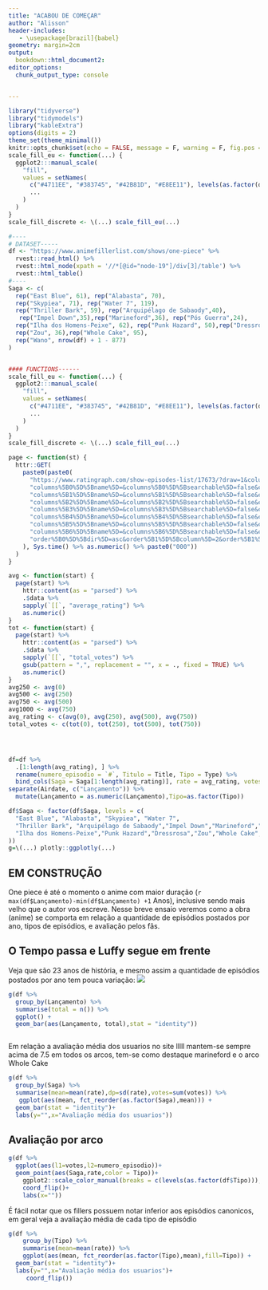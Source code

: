 ```yaml
---
title: "ACABOU DE COMEÇAR"
author: "Alisson"
header-includes:
   - \usepackage[brazil]{babel}
geometry: margin=2cm
output: 
  bookdown::html_document2:
editor_options:
  chunk_output_type: console


---
```


```r
library("tidyverse")
library("tidymodels")
library("kableExtra")
options(digits = 2)
theme_set(theme_minimal())
knitr::opts_chunk$set(echo = FALSE, message = F, warning = F, fig.pos = "H", fig.align = "center", fig.width = 7.8, fig.height = 4.85)
scale_fill_eu <- function(...) {
  ggplot2:::manual_scale(
    "fill",
    values = setNames(
      c("#4711EE", "#383745", "#42B81D", "#E8EE11"), levels(as.factor(data$Tipo)),
      ...
    )
  )
}
scale_fill_discrete <- \(...) scale_fill_eu(...)
```
```r
#----
# DATASET-----
df <- "https://www.animefillerlist.com/shows/one-piece" %>%
  rvest::read_html() %>%
  rvest::html_node(xpath = '//*[@id="node-19"]/div[3]/table') %>%
  rvest::html_table()
#----
Saga <- c(
  rep("East Blue", 61), rep("Alabasta", 70),
  rep("Skypiea", 71), rep("Water 7", 119),
  rep("Thriller Bark", 59), rep("Arquipélago de Sabaody",40),
   rep("Impel Down",35),rep("Marineford",36), rep("Pós Guerra",24),
  rep("Ilha dos Homens-Peixe", 62), rep("Punk Hazard", 50),rep("Dressrosa", 118),
  rep("Zou", 36),rep("Whole Cake", 95),
  rep("Wano", nrow(df) + 1 - 877)
)


#### FUNCTIONS------
scale_fill_eu <- function(...) {
  ggplot2:::manual_scale(
    "fill",
    values = setNames(
      c("#4711EE", "#383745", "#42B81D", "#E8EE11"), levels(as.factor(df$Tipo)),
      ...
    )
  )
}
scale_fill_discrete <- \(...) scale_fill_eu(...)

page <- function(st) {
  httr::GET(
    paste0(paste0(
      "https://www.ratingraph.com/show-episodes-list/17673/?draw=1&columns%5B0%5D%5Bdata%5D=trend&",
      "columns%5B0%5D%5Bname%5D=&columns%5B0%5D%5Bsearchable%5D=false&columns%5B0%5D%5Borderable%5D=true&columns%5B0%5D%5Bsearch%5D%5Bvalue%5D=&columns%5B0%5D%5Bsearch%5D%5Bregex%5D=false&columns%5B1%5D%5Bdata%5D=season&",
      "columns%5B1%5D%5Bname%5D=&columns%5B1%5D%5Bsearchable%5D=false&columns%5B1%5D%5Borderable%5D=true&columns%5B1%5D%5Bsearch%5D%5Bvalue%5D=&columns%5B1%5D%5Bsearch%5D%5Bregex%5D=false&columns%5B2%5D%5Bdata%5D=episode&",
      "columns%5B2%5D%5Bname%5D=&columns%5B2%5D%5Bsearchable%5D=false&columns%5B2%5D%5Borderable%5D=true&columns%5B2%5D%5Bsearch%5D%5Bvalue%5D=&columns%5B2%5D%5Bsearch%5D%5Bregex%5D=false&columns%5B3%5D%5Bdata%5D=name&",
      "columns%5B3%5D%5Bname%5D=&columns%5B3%5D%5Bsearchable%5D=false&columns%5B3%5D%5Borderable%5D=true&columns%5B3%5D%5Bsearch%5D%5Bvalue%5D=&columns%5B3%5D%5Bsearch%5D%5Bregex%5D=false&columns%5B4%5D%5Bdata%5D=start&",
      "columns%5B4%5D%5Bname%5D=&columns%5B4%5D%5Bsearchable%5D=false&columns%5B4%5D%5Borderable%5D=true&columns%5B4%5D%5Bsearch%5D%5Bvalue%5D=&columns%5B4%5D%5Bsearch%5D%5Bregex%5D=false&columns%5B5%5D%5Bdata%5D=total_votes&",
      "columns%5B5%5D%5Bname%5D=&columns%5B5%5D%5Bsearchable%5D=false&columns%5B5%5D%5Borderable%5D=true&columns%5B5%5D%5Bsearch%5D%5Bvalue%5D=&columns%5B5%5D%5Bsearch%5D%5Bregex%5D=false&columns%5B6%5D%5Bdata%5D=average_rating&",
      "columns%5B6%5D%5Bname%5D=&columns%5B6%5D%5Bsearchable%5D=false&columns%5B6%5D%5Borderable%5D=true&columns%5B6%5D%5Bsearch%5D%5Bvalue%5D=&columns%5B6%5D%5Bsearch%5D%5Bregex%5D=false&order%5B0%5D%5Bcolumn%5D=1&",
      "order%5B0%5D%5Bdir%5D=asc&order%5B1%5D%5Bcolumn%5D=2&order%5B1%5D%5Bdir%5D=asc&start=", st, "&length=250&search%5Bvalue%5D=&search%5Bregex%5D=false&_="
    ), Sys.time() %>% as.numeric() %>% paste0("000"))
  )
}

avg <- function(start) {
  page(start) %>%
    httr::content(as = "parsed") %>%
    .$data %>%
    sapply(`[[`, "average_rating") %>%
    as.numeric()
}
tot <- function(start) {
  page(start) %>%
    httr::content(as = "parsed") %>%
    .$data %>%
    sapply(`[[`, "total_votes") %>%
    gsub(pattern = ",", replacement = "", x = ., fixed = TRUE) %>%
    as.numeric()
}
avg250 <- avg(0)
avg500 <- avg(250)
avg750 <- avg(500)
avg1000 <- avg(750)
avg_rating <- c(avg(0), avg(250), avg(500), avg(750))
total_votes <- c(tot(0), tot(250), tot(500), tot(750))




df=df %>%
  .[1:length(avg_rating), ] %>% 
  rename(numero_episodio = `#`, Titulo = Title, Tipo = Type) %>%
  bind_cols(Saga = Saga[1:length(avg_rating)], rate = avg_rating, votes = total_votes) %>% 
separate(Airdate, c("Lançamento")) %>%
  mutate(Lançamento = as.numeric(Lançamento),Tipo=as.factor(Tipo))

df$Saga <- factor(df$Saga, levels = c(
  "East Blue", "Alabasta", "Skypiea", "Water 7",
  "Thriller Bark", "Arquipélago de Sabaody","Impel Down","Marineford","Pós Guerra",
  "Ilha dos Homens-Peixe","Punk Hazard","Dressrosa","Zou","Whole Cake","Wano"
))
g=\(...) plotly::ggplotly(...)
```

## EM CONSTRUÇÃO

One piece é até o momento  o anime com maior duração (`r max(df$Lançamento)-min(df$Lançamento) +1 ` Anos), inclusive sendo mais velho que o autor vos escreve. Nesse breve ensaio veremos como a obra (anime) se comporta em relação a quantidade de episódios postados por ano, tipos de episódios, e avaliação pelos fãs.

## O Tempo passa e Luffy segue em frente
Veja que são 23 anos de história, e mesmo assim a quantidade de episódios postados por ano tem pouca variação:
![](https://media.giphy.com/media/SJXzadwbexJEAZ9S1B/giphy.gif)
```r
g(df %>%
  group_by(Lançamento) %>%
  summarise(total = n()) %>%
  ggplot() +
  geom_bar(aes(Lançamento, total),stat = "identity"))



```
Em relação a avaliação média dos usuarios no site lllll mantem-se sempre acima de 7.5 em todos os arcos, tem-se como destaque  marineford e o arco Whole Cake
```r
g(df %>%
  group_by(Saga) %>%
  summarise(mean=mean(rate),dp=sd(rate),votes=sum(votes)) %>% 
   ggplot(aes(mean, fct_reorder(as.factor(Saga),mean))) +
  geom_bar(stat = "identity")+
  labs(y="",x="Avaliação média dos usuarios"))

```


## Avaliação por arco

```r

g(df %>% 
  ggplot(aes(l1=votes,l2=numero_episodio))+
  geom_point(aes(Saga,rate,color = Tipo))+
    ggplot2::scale_color_manual(breaks = c(levels(as.factor(df$Tipo))), values = c("#4711EE", "#383745", "#42B81D", "#E8EE11"))+
    coord_flip()+
    labs(x=""))
```
É fácil notar que os fillers possuem notar inferior aos episódios canonicos, em geral veja a avaliação média de cada tipo de episódio


```r
g(df %>%
    group_by(Tipo) %>%
    summarise(mean=mean(rate)) %>% 
    ggplot(aes(mean, fct_reorder(as.factor(Tipo),mean),fill=Tipo)) +
  geom_bar(stat = "identity")+
  labs(y="",x="Avaliação média dos usuarios")+
     coord_flip())
```



